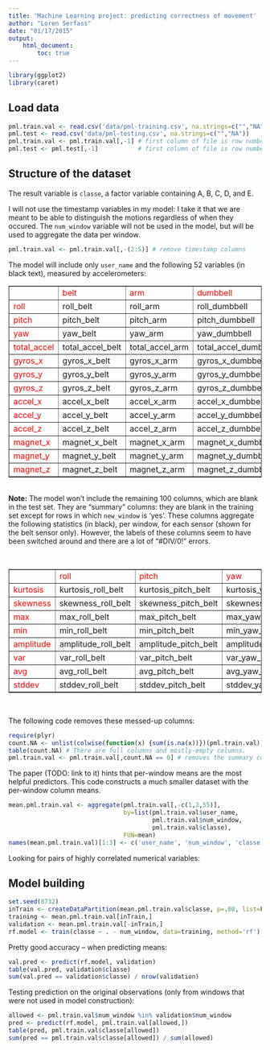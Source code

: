```yaml
---
title: 'Machine Learning project: predicting correctness of movement'
author: "Loren Serfass"
date: "01/17/2015"
output:
    html_document:
        toc: true
---
```


```r
library(ggplot2)
library(caret)
```

## Load data

```r
pml.train.val <- read.csv('data/pml-training.csv', na.strings=c("","NA") )  # training and validation sets
pml.test <- read.csv('data/pml-testing.csv', na.strings=c("","NA"))         # 20 test observations
pml.train.val <- pml.train.val[,-1] # first column of file is row numbers
pml.test <- pml.test[,-1]           # first column of file is row numbers
```

## Structure of the dataset

The result variable is `classe`, a factor variable containing A, B, C, D, and E.

I will not use the timestamp variables in my model: I take it that we are
meant to be able to distinguish the motions regardless of when they occured.
The `num_window` variable will not be used in the model, but will be used
to aggregate the data per window.

```r
pml.train.val <- pml.train.val[,-(2:5)] # remove timestamp columns
```

The model will include only `user_name` and the following 52 variables (in black text), measured by accelerometers:

<table border=1>
<tr><td><font color='red'></font></td><td><font color='red'>belt</font></td><td><font color='red'>arm</font></td><td><font color='red'>dumbbell</font></td><td><font color='red'>forearm</font></td></tr>
<tr><td><font color='red'>roll</font></td><td>roll_belt</td><td>roll_arm</td><td>roll_dumbbell</td><td>roll_forearm</td></tr>
<tr><td><font color='red'>pitch</font></td><td>pitch_belt</td><td>pitch_arm</td><td>pitch_dumbbell</td><td>pitch_forearm</td></tr>
<tr><td><font color='red'>yaw</font></td><td>yaw_belt</td><td>yaw_arm</td><td>yaw_dumbbell</td><td>yaw_forearm</td></tr>
<tr><td><font color='red'>total_accel</font></td><td>total_accel_belt</td><td>total_accel_arm</td><td>total_accel_dumbbell</td><td>total_accel_forearm</td></tr>
<tr><td><font color='red'>gyros_x</font></td><td>gyros_x_belt</td><td>gyros_x_arm</td><td>gyros_x_dumbbell</td><td>gyros_x_forearm</td></tr>
<tr><td><font color='red'>gyros_y</font></td><td>gyros_y_belt</td><td>gyros_y_arm</td><td>gyros_y_dumbbell</td><td>gyros_y_forearm</td></tr>
<tr><td><font color='red'>gyros_z</font></td><td>gyros_z_belt</td><td>gyros_z_arm</td><td>gyros_z_dumbbell</td><td>gyros_z_forearm</td></tr>
<tr><td><font color='red'>accel_x</font></td><td>accel_x_belt</td><td>accel_x_arm</td><td>accel_x_dumbbell</td><td>accel_x_forearm</td></tr>
<tr><td><font color='red'>accel_y</font></td><td>accel_y_belt</td><td>accel_y_arm</td><td>accel_y_dumbbell</td><td>accel_y_forearm</td></tr>
<tr><td><font color='red'>accel_z</font></td><td>accel_z_belt</td><td>accel_z_arm</td><td>accel_z_dumbbell</td><td>accel_z_forearm</td></tr>
<tr><td><font color='red'>magnet_x</font></td><td>magnet_x_belt</td><td>magnet_x_arm</td><td>magnet_x_dumbbell</td><td>magnet_x_forearm</td></tr>
<tr><td><font color='red'>magnet_y</font></td><td>magnet_y_belt</td><td>magnet_y_arm</td><td>magnet_y_dumbbell</td><td>magnet_y_forearm</td></tr>
<tr><td><font color='red'>magnet_z</font></td><td>magnet_z_belt</td><td>magnet_z_arm</td><td>magnet_z_dumbbell</td><td>magnet_z_forearm</td></tr>
</table>

</br>
**Note:** The model won't include the remaining 100 columns,
which are blank in the test set.
They are "summary" columns: they are blank in the training set
except for rows in which `new_window` is 'yes'.
These columns aggregate the following statistics (in black), per window, for each sensor (shown for the belt sensor only). However,
the labels of these columns seem to have been switched around and there are a lot of "#DIV/0!" errors.

</br>
<table border=1>
<tr><td><font color='red'></font></td><td><font color='red'>roll</font></td><td><font color='red'>pitch</font></td><td><font color='red'>yaw</font></td><td><font color='red'>total_accel</font></td></tr>
<tr><td><font color='red'>kurtosis</font></td><td>kurtosis_roll_belt</td><td>kurtosis_pitch_belt</td><td>kurtosis_yaw_belt</td><td></td></tr>
<tr><td><font color='red'>skewness</font></td><td>skewness_roll_belt</td><td>skewness_pitch_belt</td><td>skewness_yaw_belt</td><td></td></tr>
<tr><td><font color='red'>max</font></td><td>max_roll_belt</td><td>max_pitch_belt</td><td>max_yaw_belt</td><td></td></tr>
<tr><td><font color='red'>min</font></td><td>min_roll_belt</td><td>min_pitch_belt</td><td>min_yaw_belt</td><td></td></tr>
<tr><td><font color='red'>amplitude</font></td><td>amplitude_roll_belt</td><td>amplitude_pitch_belt</td><td>amplitude_yaw_belt</td><td></td></tr>
<tr><td><font color='red'>var</font></td><td>var_roll_belt</td><td>var_pitch_belt</td><td>var_yaw_belt</td><td>var_total_accel_belt</td></tr>
<tr><td><font color='red'>avg</font></td><td>avg_roll_belt</td><td>avg_pitch_belt</td><td>avg_yaw_belt</td><td></td></tr>
<tr><td><font color='red'>stddev</font></td><td>stddev_roll_belt</td><td>stddev_pitch_belt</td><td>stddev_yaw_belt</td><td></td></tr>
<table>
</br>

The following code removes these messed-up columns:

```r
require(plyr)
count.NA <- unlist(colwise(function(x) {sum(is.na(x))})(pml.train.val)) # count NAs in each column
table(count.NA) # There are full columns and mostly-empty columns.
pml.train.val <- pml.train.val[,count.NA == 0] # removes the summary columns
```

The paper (TODO: link to it) hints that per-window means are the most
helpful predictors. This code constructs a much smaller dataset with
the per-window column means.

```r
mean.pml.train.val <- aggregate(pml.train.val[,-c(1,2,55)],
                                by=list(pml.train.val$user_name,
                                        pml.train.val$num_window,
                                        pml.train.val$classe),
                                FUN=mean)
names(mean.pml.train.val)[1:3] <- c('user_name', 'num_window', 'classe')
```



Looking for pairs of highly correlated numerical variables:

## Model building

```r
set.seed(8732)
inTrain <- createDataPartition(mean.pml.train.val$classe, p=.80, list=F)
training <- mean.pml.train.val[inTrain,]
validation <- mean.pml.train.val[-inTrain,]
rf.model <- train(classe ~ . - num_window, data=training, method='rf')
```

Pretty good accuracy -- when predicting means:

```r
val.pred <- predict(rf.model, validation)
table(val.pred, validation$classe)
sum(val.pred == validation$classe) / nrow(validation)
```

Testing prediction on the original observations (only from windows that were
not used in model construction):

```r
allowed <- pml.train.val$num_window %in% validation$num_window
pred <- predict(rf.model, pml.train.val[allowed,])
table(pred, pml.train.val$classe[allowed])
sum(pred == pml.train.val$classe[allowed]) / sum(allowed)
```

